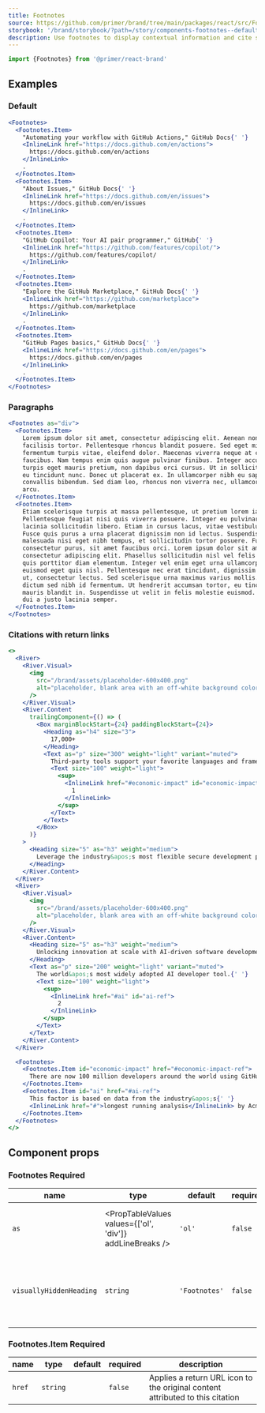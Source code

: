 ```yaml
---
title: Footnotes
source: https://github.com/primer/brand/tree/main/packages/react/src/Footnotes/Footnotes.tsx
storybook: '/brand/storybook/?path=/story/components-footnotes--default'
description: Use footnotes to display contextual information and cite sources in the page content.
---
```



```js
import {Footnotes} from '@primer/react-brand'
```

## Examples

### Default

```jsx live
<Footnotes>
  <Footnotes.Item>
    "Automating your workflow with GitHub Actions," GitHub Docs{' '}
    <InlineLink href="https://docs.github.com/en/actions">
      https://docs.github.com/en/actions
    </InlineLink>
    .
  </Footnotes.Item>
  <Footnotes.Item>
    "About Issues," GitHub Docs{' '}
    <InlineLink href="https://docs.github.com/en/issues">
      https://docs.github.com/en/issues
    </InlineLink>
    .
  </Footnotes.Item>
  <Footnotes.Item>
    "GitHub Copilot: Your AI pair programmer," GitHub{' '}
    <InlineLink href="https://github.com/features/copilot/">
      https://github.com/features/copilot/
    </InlineLink>
    .
  </Footnotes.Item>
  <Footnotes.Item>
    "Explore the GitHub Marketplace," GitHub Docs{' '}
    <InlineLink href="https://github.com/marketplace">
      https://github.com/marketplace
    </InlineLink>
    .
  </Footnotes.Item>
  <Footnotes.Item>
    "GitHub Pages basics," GitHub Docs{' '}
    <InlineLink href="https://docs.github.com/en/pages">
      https://docs.github.com/en/pages
    </InlineLink>
    .
  </Footnotes.Item>
</Footnotes>
```

### Paragraphs

```jsx live
<Footnotes as="div">
  <Footnotes.Item>
    Lorem ipsum dolor sit amet, consectetur adipiscing elit. Aenean non
    facilisis tortor. Pellentesque rhoncus blandit posuere. Sed eget mi finibus,
    fermentum turpis vitae, eleifend dolor. Maecenas viverra neque at cursus
    faucibus. Nam tempus enim quis augue pulvinar finibus. Integer accumsan
    turpis eget mauris pretium, non dapibus orci cursus. Ut in sollicitudin dui,
    eu tincidunt nunc. Donec ut placerat ex. In ullamcorper nibh eu sapien
    convallis bibendum. Sed diam leo, rhoncus non viverra nec, ullamcorper quis
    arcu.
  </Footnotes.Item>
  <Footnotes.Item>
    Etiam scelerisque turpis at massa pellentesque, ut pretium lorem iaculis.
    Pellentesque feugiat nisi quis viverra posuere. Integer eu pulvinar ligula,
    lacinia sollicitudin libero. Etiam in cursus lacus, vitae vestibulum elit.
    Fusce quis purus a urna placerat dignissim non id lectus. Suspendisse
    malesuada nisi eget nibh tempus, et sollicitudin tortor posuere. Fusce id
    consectetur purus, sit amet faucibus orci. Lorem ipsum dolor sit amet,
    consectetur adipiscing elit. Phasellus sollicitudin nisl vel felis tempor,
    quis porttitor diam elementum. Integer vel enim eget urna ullamcorper
    euismod eget quis nisl. Pellentesque nec erat tincidunt, dignissim ligula
    ut, consectetur lectus. Sed scelerisque urna maximus varius mollis. Ut
    dictum sed nibh id fermentum. Ut hendrerit accumsan tortor, eu tincidunt
    mauris blandit in. Suspendisse ut velit in felis molestie euismod. Nam vitae
    dui a justo lacinia semper.
  </Footnotes.Item>
</Footnotes>
```

### Citations with return links

```jsx live
<>
  <River>
    <River.Visual>
      <img
        src="/brand/assets/placeholder-600x400.png"
        alt="placeholder, blank area with an off-white background color"
      />
    </River.Visual>
    <River.Content
      trailingComponent={() => (
        <Box marginBlockStart={24} paddingBlockStart={24}>
          <Heading as="h4" size="3">
            17,000+
          </Heading>
          <Text as="p" size="300" weight="light" variant="muted">
            Third-party tools support your favorite languages and frameworks{' '}
            <Text size="100" weight="light">
              <sup>
                <InlineLink href="#economic-impact" id="economic-impact-ref">
                  1
                </InlineLink>
              </sup>
            </Text>
          </Text>
        </Box>
      )}
    >
      <Heading size="5" as="h3" weight="medium">
        Leverage the industry&apos;s most flexible secure development platform.
      </Heading>
    </River.Content>
  </River>
  <River>
    <River.Visual>
      <img
        src="/brand/assets/placeholder-600x400.png"
        alt="placeholder, blank area with an off-white background color"
      />
    </River.Visual>
    <River.Content>
      <Heading size="5" as="h3" weight="medium">
        Unlocking innovation at scale with AI-driven software development.
      </Heading>
      <Text as="p" size="200" weight="light" variant="muted">
        The world&apos;s most widely adopted AI developer tool.{' '}
        <Text size="100" weight="light">
          <sup>
            <InlineLink href="#ai" id="ai-ref">
              2
            </InlineLink>
          </sup>
        </Text>
      </Text>
    </River.Content>
  </River>

  <Footnotes>
    <Footnotes.Item id="economic-impact" href="#economic-impact-ref">
      There are now 100 million developers around the world using GitHub.{' '}
    </Footnotes.Item>
    <Footnotes.Item id="ai" href="#ai-ref">
      This factor is based on data from the industry&apos;s{' '}
      <InlineLink href="#">longest running analysis</InlineLink> by Acme Corp.
    </Footnotes.Item>
  </Footnotes>
</>
```

## Component props

### Footnotes <Label>Required</Label>

| name                    | type                                                     | default       | required | description                                                  |
| ----------------------- | -------------------------------------------------------- | ------------- | -------- | ------------------------------------------------------------ |
| `as`                    | <PropTableValues values={['ol', 'div']} addLineBreaks /> | `'ol'`        | `false`  | Determines the underlying HTML element                       |
| `visuallyHiddenHeading` | `string`                                                 | `'Footnotes'` | `false`  | Visually hidden title, which introduces the footnote content |

### Footnotes.Item <Label>Required</Label>

| name   | type     | default | required | description                                                                   |
| ------ | -------- | ------- | -------- | ----------------------------------------------------------------------------- |
| `href` | `string` |         | `false`  | Applies a return URL icon to the original content attributed to this citation |
